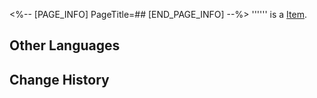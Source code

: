 <%-- [PAGE_INFO]
PageTitle=##
[END_PAGE_INFO] --%>
{{Item Infobox
|id          = 260003
|image       = Item .png{{subst:void|<!--$UPLOAD:<<SpriteOutput/Quest/ElfRestaurant/Seed/260015.png>-<Item .png>-<Item Icons>>-->}}
|type        = 
|invCategory = 
|rarity      = 2
|effect      = 
|description = 
}}
'''''' is a [[Item]].

==Other Languages==
{{Other Languages
|en   = 
|zhs  = 
|zht  = 
|ja   = 
|ko   = 
|es   = 
|fr   = 
|ru   = 
|th   = 
|vi   = 
|de   = 
|id   = 
|pt   = 
}}

==Change History==
{{Change History|3.5}}